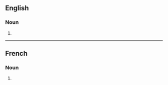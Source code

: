 ==English==

===Noun===
{{head|en|noun form}}

# {{plural of|zoning|lang=en}}

----

==French==

===Noun===
{{head|fr|noun plural forms|g=m-p}}

# {{plural of|zoning|lang=fr}}